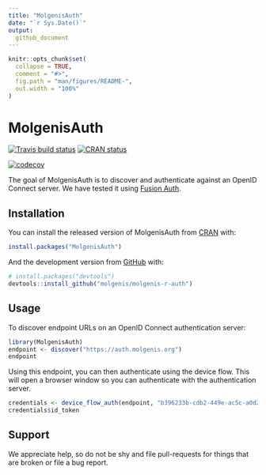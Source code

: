 ```yaml
---
title: "MolgenisAuth"
date: "`r Sys.Date()`"
output: 
  github_document
---
```

```r
knitr::opts_chunk$set(
  collapse = TRUE,
  comment = "#>",
  fig.path = "man/figures/README-",
  out.width = "100%"
)
```
# MolgenisAuth

<!-- badges: start -->
[![Travis build status](https://travis-ci.org/molgenis/molgenis-r-auth.svg?branch=master)](https://travis-ci.org/molgenis/molgenis-r-auth)
[![CRAN status](https://www.r-pkg.org/badges/version/MolgenisAuth)](https://CRAN.R-project.org/package=MolgenisAuth)


[![codecov](https://codecov.io/gh/molgenis/molgenis-r-auth/branch/master/graph/badge.svg)](https://codecov.io/gh/molgenis/molgenis-r-auth)
<!-- badges: end -->

The goal of MolgenisAuth is to discover and authenticate against an OpenID
Connect server. We have tested it using [Fusion Auth](https://fusionauth.io/).

## Installation

You can install the released version of MolgenisAuth from [CRAN](https://CRAN.R-project.org) with:

```r
install.packages("MolgenisAuth")
```

And the development version from [GitHub](https://github.com/) with:

```r
# install.packages("devtools")
devtools::install_github("molgenis/molgenis-r-auth")
```
## Usage

To discover endpoint URLs on an OpenID Connect authentication server:

```r
library(MolgenisAuth)
endpoint <- discover("https://auth.molgenis.org")
endpoint
```

Using this endpoint, you can then authenticate using the device flow.
This will open a browser window so you can authenticate with the
authentication server.
```r
credentials <- device_flow_auth(endpoint, "b396233b-cdb2-449e-ac5c-a0d28b38f791")
credentials$id_token
```

## Support
We appreciate help, so do not be shy and file pull-requests for things that are
broken or file a bug report.
